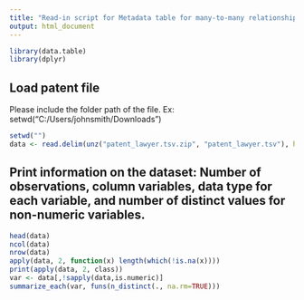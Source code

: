 ```yaml
---
title: "Read-in script for Metadata table for many-to-many relationships"
output: html_document
---
```

```r
library(data.table)
library(dplyr)
```

## Load patent file
Please include the folder path of the file. Ex: setwd("C:/Users/johnsmith/Downloads")
```r
setwd("")
data <- read.delim(unz("patent_lawyer.tsv.zip", "patent_lawyer.tsv"), header = TRUE, comment.char="#",  stringsAsFactors = FALSE, quote="\"", fill = FALSE, na.strings = "")
```
## Print information on the dataset: Number of observations, column variables, data type for each variable, and number of distinct values for non-numeric variables.
```r
head(data)
ncol(data)
nrow(data)
apply(data, 2, function(x) length(which(!is.na(x))))
print(apply(data, 2, class))
var <- data[,!sapply(data,is.numeric)]
summarize_each(var, funs(n_distinct(., na.rm=TRUE)))
```